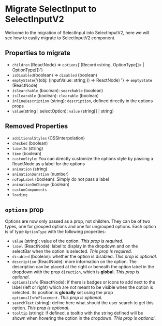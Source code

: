 
<Meta title="Migrations/SelectInput to SelectInputV2" />

# Migrate SelectInput to SelectInputV2

Welcome to the migration of SelectInput into SelectInputV2, here we will see how to easily migrate to SelectInputV2 component.

## Properties to migrate

* `children` (ReactNode) => `options`{'(Record<string, OptionType[]> | OptionType[])'}
* `isDisabled`(boolean) => `disabled` (boolean)
* `emptyState`{'((obj: {inputValue: string;}) => ReactNode) '} => `emptyState` (ReactNode)
* `isSearchable` (boolean): `searchable` (boolean)
* `isClearable` (boolean): `clearable` (boolean)
* `inlineDescription` (string): `description`, defined directly in the options props
* `value`(string | selectOption): `value` (string[] | string)

## Removed Properties

* `additionalStyles` (CSSInterpolation)
* `checked` (boolean)
* `labelId` (string)
* `time` (boolean)
* `customStyle`: You can directly customize the options style by passing a ReactNode as a label for the options
* `animation` (string)
* `animationDuration` (number)
* `noTopLabel` (boolean): Simply do not pass a label
* `animationOnChange` (boolean)
* `customComponents`
* `loading`

## `options` prop

Options are now only passed as a prop, not children. They can be of two types, one for grouped options and one for ungrouped options. Each option is of type `OptionType` with the following properties:

* `value` (string): value of the option. *This prop is required*.
* `label` (ReactNode): label to display in the dropdown and on the selectBar when the option is selected. *This prop is required*.
* `disabled` (boolean): whether the option is disabled. *This prop is optional*.
* `description` (ReactNode): more information on the option. The description can be placed at the right or beneath the option label in the dropdown with the prop `direction`, which is **global**. *This prop is optional*.
* `optionalInfo` (ReactNode): if there is badges or icons to add next to the label (left or right) which are not meant to be visible when the option is selected. Its position is **globally** set using the prop `optionalInfoPlacement`. *This prop is optional*.
* `searchText` (string): define here what should the user search to get this option. *This prop is optional*.
* `tooltip` (string): If defined, a tooltip with the string defined will be shown when hovering the option in the dropdown. *This prop is optional*.